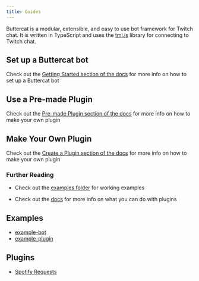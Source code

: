 ```yaml
---
title: Guides
---
```


Buttercat is a modular, extensible, and easy to use bot framework for Twitch chat.
It is written in TypeScript and uses the [tmi.js](https://tmijs.com/) library for connecting to Twitch chat.

## Set up a Buttercat bot

Check out the [Getting Started section of the docs](https://buttercat.dev/guides/getting-started) for more info on how to set up a Buttercat bot

## Use a Pre-made Plugin

Check out the [Pre-made Plugin section of the docs](https://buttercat.dev/plugins) for more info on how to make your own plugin

## Make Your Own Plugin

Check out the [Create a Plugin section of the docs](https://buttercat.dev/guides/create-a-plugin) for more info on how to make your own plugin

### Further Reading

- Check out the [examples folder](examples) for working examples

- Check out the [docs](https://buttercat.dev/docs) for more info on what you can do with plugins

## Examples

- [example-bot](https://github.com/buttercatbot/buttercat/tree/main/examples/example-bot)
- [example-plugin](https://github.com/buttercatbot/buttercat/tree/main/examples/example-plugin)

## Plugins

- [Spotify Requests](https://buttercat.dev/plugins/spotify-requests)
